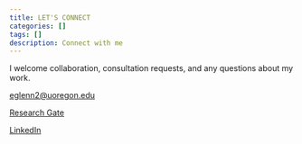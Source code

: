 ```yaml
---
title: LET'S CONNECT
categories: []
tags: []
description: Connect with me
---
```


I welcome collaboration, consultation requests, and any questions about my work. 

[eglenn2@uoregon.edu](mailto: eglenn2@uoregon.edu)

[Research Gate](https://www.researchgate.net/profile/Elizabeth_Glenn4)

[LinkedIn](https://www.linkedin.com/in/elizabeth-glenn-327517107/)

